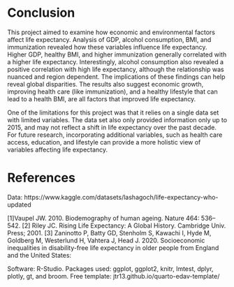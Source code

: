 # Conclusion

This project aimed to examine how economic and environmental factors affect life expectancy. Analysis of GDP, alcohol consumption, BMI, and immunization revealed how these variables influence life expectancy. Higher GDP, healthy BMI, and higher immunization generally correlated with a higher life expectancy. Interestingly, alcohol consumption also revealed a positive correlation with high life expectancy, although the relationship was nuanced and region dependent. The implications of these findings can help reveal global disparities. The results also suggest economic growth, improving health care (like immunization), and a healthy lifestyle that can lead to a health BMI, are all factors that improved life expectancy. 

One of the limitations for this project was that it relies on a single data set with limited variables. The data set also only provided information only up to 2015, and may not reflect a shift in life expectancy over the past decade. For future research, incorporating additional variables, such as health care access, education, and lifestyle can provide a more holistic view of variables affecting life expectancy. 

# References

Data: 
https://www.kaggle.com/datasets/lashagoch/life-expectancy-who-updated

[1]Vaupel JW. 2010. Biodemography of human ageing. Nature 464: 536–542.
[2] Riley JC. Rising Life Expectancy: A Global History. Cambridge Univ. Press; 2001.
[3] Zaninotto P, Batty GD, Stenholm S, Kawachi I, Hyde M, Goldberg M, Westerlund H, Vahtera J, Head
J. 2020. Socioeconomic inequalities in disability-free life expectancy in older people from England and the
United States:

Software: R-Studio. 
Packages used: ggplot, ggplot2, knitr, lmtest, dplyr, plotly, gt, and broom. 
Free template: jtr13.github.io/quarto-edav-template/


